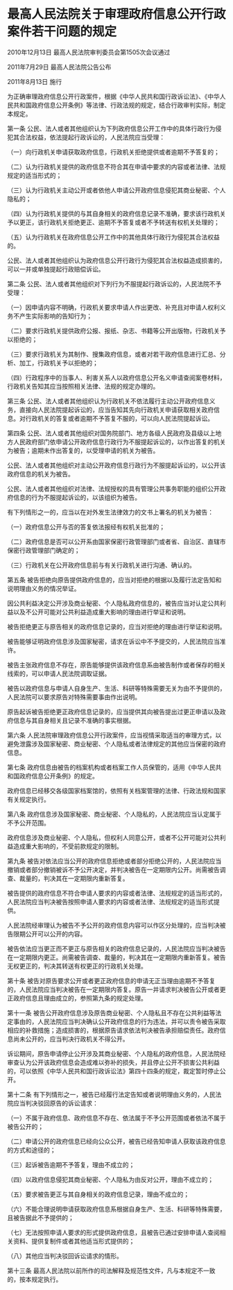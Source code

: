 # 最高人民法院关于审理政府信息公开行政案件若干问题的规定

2010年12月13日 最高人民法院审判委员会第1505次会议通过

2011年7月29日 最高人民法院公告公布

2011年8月13日 施行

  

为正确审理政府信息公开行政案件，根据《中华人民共和国行政诉讼法》、《中华人民共和国政府信息公开条例》等法律、行政法规的规定，结合行政审判实际，制定本规定。

第一条 公民、法人或者其他组织认为下列政府信息公开工作中的具体行政行为侵犯其合法权益，依法提起行政诉讼的，人民法院应当受理：

（一）向行政机关申请获取政府信息，行政机关拒绝提供或者逾期不予答复的；

（二）认为行政机关提供的政府信息不符合其在申请中要求的内容或者法律、法规规定的适当形式的；

（三）认为行政机关主动公开或者依他人申请公开政府信息侵犯其商业秘密、个人隐私的；

（四）认为行政机关提供的与其自身相关的政府信息记录不准确，要求该行政机关予以更正，该行政机关拒绝更正、逾期不予答复或者不予转送有权机关处理的；

（五）认为行政机关在政府信息公开工作中的其他具体行政行为侵犯其合法权益的。

公民、法人或者其他组织认为政府信息公开行政行为侵犯其合法权益造成损害的，可以一并或单独提起行政赔偿诉讼。

第二条 公民、法人或者其他组织对下列行为不服提起行政诉讼的，人民法院不予受理：

（一）因申请内容不明确，行政机关要求申请人作出更改、补充且对申请人权利义务不产生实际影响的告知行为；

（二）要求行政机关提供政府公报、报纸、杂志、书籍等公开出版物，行政机关予以拒绝的；

（三）要求行政机关为其制作、搜集政府信息，或者对若干政府信息进行汇总、分析、加工，行政机关予以拒绝的；

（四）行政程序中的当事人、利害关系人以政府信息公开名义申请查阅案卷材料，行政机关告知其应当按照相关法律、法规的规定办理的。

第三条 公民、法人或者其他组织认为行政机关不依法履行主动公开政府信息义务，直接向人民法院提起诉讼的，应当告知其先向行政机关申请获取相关政府信息。对行政机关的答复或者逾期不予答复不服的，可以向人民法院提起诉讼。

第四条 公民、法人或者其他组织对国务院部门、地方各级人民政府及县级以上地方人民政府部门依申请公开政府信息行政行为不服提起诉讼的，以作出答复的机关为被告；逾期未作出答复的，以受理申请的机关为被告。

公民、法人或者其他组织对主动公开政府信息行政行为不服提起诉讼的，以公开该政府信息的机关为被告。

公民、法人或者其他组织对法律、法规授权的具有管理公共事务职能的组织公开政府信息的行为不服提起诉讼的，以该组织为被告。

有下列情形之一的，应当以在对外发生法律效力的文书上署名的机关为被告：

（一）政府信息公开与否的答复依法报经有权机关批准的；

（二）政府信息是否可以公开系由国家保密行政管理部门或者省、自治区、直辖市保密行政管理部门确定的；

（三）行政机关在公开政府信息前与有关行政机关进行沟通、确认的。

第五条 被告拒绝向原告提供政府信息的，应当对拒绝的根据以及履行法定告知和说明理由义务的情况举证。

因公共利益决定公开涉及商业秘密、个人隐私政府信息的，被告应当对认定公共利益以及不公开可能对公共利益造成重大影响的理由进行举证和说明。

被告拒绝更正与原告相关的政府信息记录的，应当对拒绝的理由进行举证和说明。

被告能够证明政府信息涉及国家秘密，请求在诉讼中不予提交的，人民法院应当准许。

被告主张政府信息不存在，原告能够提供该政府信息系由被告制作或者保存的相关线索的，可以申请人民法院调取证据。

被告以政府信息与申请人自身生产、生活、科研等特殊需要无关为由不予提供的，人民法院可以要求原告对特殊需要事由作出说明。

原告起诉被告拒绝更正政府信息记录的，应当提供其向被告提出过更正申请以及政府信息与其自身相关且记录不准确的事实根据。

第六条 人民法院审理政府信息公开行政案件，应当视情采取适当的审理方式，以避免泄露涉及国家秘密、商业秘密、个人隐私或者法律规定的其他应当保密的政府信息。

第七条 政府信息由被告的档案机构或者档案工作人员保管的，适用《中华人民共和国政府信息公开条例》的规定。

政府信息已经移交各级国家档案馆的，依照有关档案管理的法律、行政法规和国家有关规定执行。

第八条 政府信息涉及国家秘密、商业秘密、个人隐私的，人民法院应当认定属于不予公开范围。

政府信息涉及商业秘密、个人隐私，但权利人同意公开，或者不公开可能对公共利益造成重大影响的，不受前款规定的限制。

第九条 被告对依法应当公开的政府信息拒绝或者部分拒绝公开的，人民法院应当撤销或者部分撤销被诉不予公开决定，并判决被告在一定期限内公开。尚需被告调查、裁量的，判决其在一定期限内重新答复。

被告提供的政府信息不符合申请人要求的内容或者法律、法规规定的适当形式的，人民法院应当判决被告按照申请人要求的内容或者法律、法规规定的适当形式提供。

人民法院经审理认为被告不予公开的政府信息内容可以作区分处理的，应当判决被告限期公开可以公开的内容。

被告依法应当更正而不更正与原告相关的政府信息记录的，人民法院应当判决被告在一定期限内更正。尚需被告调查、裁量的，判决其在一定期限内重新答复。被告无权更正的，判决其转送有权更正的行政机关处理。

第十条 被告对原告要求公开或者更正政府信息的申请无正当理由逾期不予答复的，人民法院应当判决被告在一定期限内答复。原告一并请求判决被告公开或者更正政府信息且理由成立的，参照第九条的规定处理。

第十一条 被告公开政府信息涉及原告商业秘密、个人隐私且不存在公共利益等法定事由的，人民法院应当判决确认公开政府信息的行为违法，并可以责令被告采取相应的补救措施；造成损害的，根据原告请求依法判决被告承担赔偿责任。政府信息尚未公开的，应当判决行政机关不得公开。

诉讼期间，原告申请停止公开涉及其商业秘密、个人隐私的政府信息，人民法院经审查认为公开该政府信息会造成难以弥补的损失，并且停止公开不损害公共利益的，可以依照《中华人民共和国行政诉讼法》第四十四条的规定，裁定暂时停止公开。

第十二条 有下列情形之一，被告已经履行法定告知或者说明理由义务的，人民法院应当判决驳回原告的诉讼请求：

（一）不属于政府信息、政府信息不存在、依法属于不予公开范围或者依法不属于被告公开的；

（二）申请公开的政府信息已经向公众公开，被告已经告知申请人获取该政府信息的方式和途径的；

（三）起诉被告逾期不予答复，理由不成立的；

（四）以政府信息侵犯其商业秘密、个人隐私为由反对公开，理由不成立的；

（五）要求被告更正与其自身相关的政府信息记录，理由不成立的；

（六）不能合理说明申请获取政府信息系根据自身生产、生活、科研等特殊需要，且被告据此不予提供的；

（七）无法按照申请人要求的形式提供政府信息，且被告已通过安排申请人查阅相关资料、提供复制件或者其他适当形式提供的；

（八）其他应当判决驳回诉讼请求的情形。

第十三条 最高人民法院以前所作的司法解释及规范性文件，凡与本规定不一致的，按本规定执行。